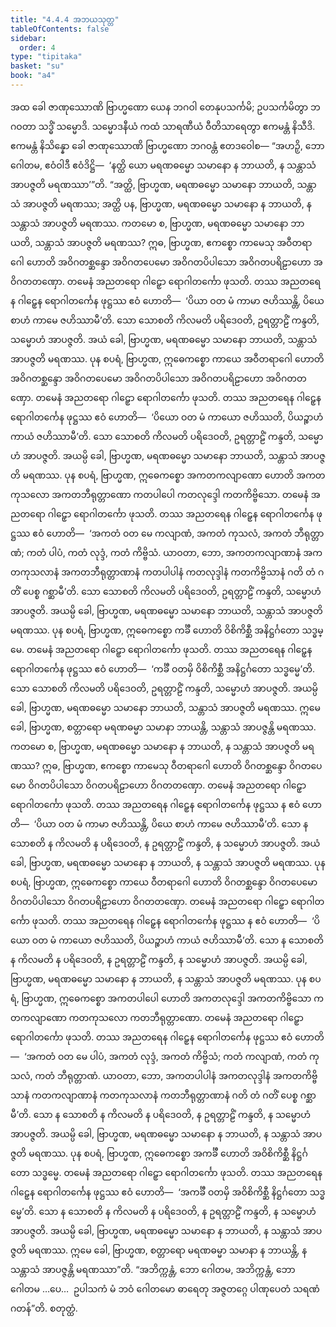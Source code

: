 ```yaml
---
title: "4.4.4 အဘယသုတ္တ"
tableOfContents: false
sidebar:
  order: 4
type: "tipitaka"
basket: "su"
book: "a4"
---
```



<DynamicBreadcrumb />

<Division number="184" book="a4" e="ch" v="15" p="493">

<Paragraph number="1117" book="a4">
အထ ခေါ ဇာဏုဿောဏိ ဗြာဟ္မဏော ယေန ဘဂဝါ တေနုပသင်္ကမိ; ဥပသင်္ကမိတွာ ဘဂဝတာ သဒ္ဓိံ သမ္မောဒိ. သမ္မောဒနီယံ ကထံ သာရဏီယံ ဝီတိသာရေတွာ ဧကမန္တံ နိသီဒိ. ဧကမန္တံ နိသိန္နော ခေါ ဇာဏုဿောဏိ ဗြာဟ္မဏော ဘဂဝန္တံ ဧတဒဝေါစ—
</Paragraph>

<Paragraph number="1118" book="a4">
“အဟဉှိ, ဘော ဂေါတမ, ဧဝံဝါဒီ ဧဝံဒိဋ္ဌိ—  ‘နတ္ထိ ယော မရဏဓမ္မော သမာနော န ဘာယတိ, န သန္တာသံ အာပဇ္ဇတိ မရဏဿာ’”တိ. “အတ္ထိ, ဗြာဟ္မဏ, မရဏဓမ္မော သမာနော ဘာယတိ, သန္တာသံ အာပဇ္ဇတိ မရဏဿ; အတ္ထိ ပန, ဗြာဟ္မဏ, မရဏဓမ္မော သမာနော န ဘာယတိ, န သန္တာသံ အာပဇ္ဇတိ မရဏဿ.
</Paragraph>

<Paragraph number="1119" book="a4">
ကတမော စ, ဗြာဟ္မဏ, မရဏဓမ္မော သမာနော ဘာယတိ, သန္တာသံ အာပဇ္ဇတိ မရဏဿ? ဣဓ, ဗြာဟ္မဏ, ဧကစ္စော ကာမေသု အဝီတရာဂေါ ဟောတိ အဝိဂတစ္ဆန္ဒော အဝိဂတပေမော အဝိဂတပိပါသော အဝိဂတပရိဠာဟော အဝိဂတတဏှော. တမေနံ အညတရော ဂါဠှော ရောဂါတင်္ကော ဖုသတိ. တဿ အညတရေန ဂါဠှေန ရောဂါတင်္ကေန ဖုဋ္ဌဿ ဧဝံ ဟောတိ—  ‘ပိယာ ဝတ မံ ကာမာ ဇဟိဿန္တိ, ပိယေ စာဟံ ကာမေ ဇဟိဿာမီ’တိ. သော သောစတိ ကိလမတိ ပရိဒေဝတိ, ဥရတ္တာဠိံ ကန္ဒတိ, သမ္မောဟံ အာပဇ္ဇတိ. အယံ ခေါ, ဗြာဟ္မဏ, မရဏဓမ္မော သမာနော ဘာယတိ, သန္တာသံ အာပဇ္ဇတိ မရဏဿ.
</Paragraph>

<Paragraph number="1120" book="a4">
ပုန စပရံ, ဗြာဟ္မဏ, ဣဓေကစ္စော ကာယေ အဝီတရာဂေါ ဟောတိ အဝိဂတစ္ဆန္ဒော အဝိဂတပေမော အဝိဂတပိပါသော အဝိဂတပရိဠာဟော အဝိဂတတဏှော. တမေနံ အညတရော ဂါဠှော ရောဂါတင်္ကော ဖုသတိ. တဿ အညတရေန ဂါဠှေန ရောဂါတင်္ကေန ဖုဋ္ဌဿ ဧဝံ ဟောတိ—  ‘ပိယော ဝတ မံ ကာယော ဇဟိဿတိ, ပိယဉ္စာဟံ ကာယံ ဇဟိဿာမီ’တိ. သော သောစတိ ကိလမတိ ပရိဒေဝတိ, ဥရတ္တာဠိံ ကန္ဒတိ, သမ္မောဟံ အာပဇ္ဇတိ. အယမ္ပိ ခေါ, ဗြာဟ္မဏ, မရဏဓမ္မော သမာနော ဘာယတိ, သန္တာသံ အာပဇ္ဇတိ မရဏဿ.
</Paragraph>

<Paragraph number="1121" book="a4">
ပုန စပရံ, ဗြာဟ္မဏ, ဣဓေကစ္စော အကတကလျာဏော ဟောတိ အကတကုသလော အကတဘီရုတ္တာဏော ကတပါပေါ ကတလုဒ္ဒေါ ကတကိဗ္ဗိသော. တမေနံ အညတရော ဂါဠှော ရောဂါတင်္ကော ဖုသတိ. တဿ အညတရေန ဂါဠှေန ရောဂါတင်္ကေန ဖုဋ္ဌဿ ဧဝံ ဟောတိ—  ‘အကတံ ဝတ မေ ကလျာဏံ, အကတံ ကုသလံ, အကတံ ဘီရုတ္တာဏံ; ကတံ ပါပံ, ကတံ လုဒ္ဒံ, ကတံ ကိဗ္ဗိသံ. ယာဝတာ, ဘော, အကတကလျာဏာနံ အကတကုသလာနံ အကတဘီရုတ္တာဏာနံ ကတပါပါနံ ကတလုဒ္ဒါနံ ကတကိဗ္ဗိသာနံ ဂတိ တံ ဂတိံ ပေစ္စ ဂစ္ဆာမီ’တိ. သော သောစတိ ကိလမတိ ပရိဒေဝတိ, ဥရတ္တာဠိံ ကန္ဒတိ, သမ္မောဟံ အာပဇ္ဇတိ. အယမ္ပိ ခေါ, ဗြာဟ္မဏ, မရဏဓမ္မော သမာနော ဘာယတိ, သန္တာသံ အာပဇ္ဇတိ မရဏဿ.
</Paragraph>

<Paragraph number="1122" book="a4">
ပုန စပရံ, ဗြာဟ္မဏ, ဣဓေကစ္စော ကင်္ခီ ဟောတိ ဝိစိကိစ္ဆီ အနိဋ္ဌင်္ဂတော သဒ္ဓမ္မေ. တမေနံ အညတရော ဂါဠှော ရောဂါတင်္ကော ဖုသတိ. တဿ အညတရေန ဂါဠှေန ရောဂါတင်္ကေန ဖုဋ္ဌဿ ဧဝံ ဟောတိ—  ‘ကင်္ခီ ဝတမှိ ဝိစိကိစ္ဆီ အနိဋ္ဌင်္ဂတော သဒ္ဓမ္မေ’တိ. သော သောစတိ ကိလမတိ ပရိဒေဝတိ, ဥရတ္တာဠိံ ကန္ဒတိ, သမ္မောဟံ အာပဇ္ဇတိ. အယမ္ပိ ခေါ, ဗြာဟ္မဏ, မရဏဓမ္မော သမာနော ဘာယတိ, သန္တာသံ အာပဇ္ဇတိ မရဏဿ. ဣမေ ခေါ, ဗြာဟ္မဏ, စတ္တာရော မရဏဓမ္မာ သမာနာ ဘာယန္တိ, သန္တာသံ အာပဇ္ဇန္တိ မရဏဿ.
</Paragraph>

<Paragraph number="1123" book="a4">
ကတမော စ, ဗြာဟ္မဏ, မရဏဓမ္မော သမာနော န ဘာယတိ, န သန္တာသံ အာပဇ္ဇတိ မရဏဿ? ဣဓ, ဗြာဟ္မဏ, ဧကစ္စော ကာမေသု ဝီတရာဂေါ ဟောတိ ဝိဂတစ္ဆန္ဒော ဝိဂတပေမော ဝိဂတပိပါသော ဝိဂတပရိဠာဟော ဝိဂတတဏှော. တမေနံ အညတရော ဂါဠှော ရောဂါတင်္ကော ဖုသတိ. တဿ အညတရေန ဂါဠှေန ရောဂါတင်္ကေန ဖုဋ္ဌဿ န ဧဝံ ဟောတိ—  ‘ပိယာ ဝတ မံ ကာမာ ဇဟိဿန္တိ, ပိယေ စာဟံ ကာမေ ဇဟိဿာမီ’တိ. သော န သောစတိ န ကိလမတိ န ပရိဒေဝတိ, န ဥရတ္တာဠိံ ကန္ဒတိ, န သမ္မောဟံ အာပဇ္ဇတိ. အယံ ခေါ, ဗြာဟ္မဏ, မရဏဓမ္မော သမာနော န ဘာယတိ, န သန္တာသံ အာပဇ္ဇတိ မရဏဿ.
</Paragraph>

<Paragraph number="1124" book="a4">
ပုန စပရံ, ဗြာဟ္မဏ, ဣဓေကစ္စော ကာယေ ဝီတရာဂေါ ဟောတိ ဝိဂတစ္ဆန္ဒော ဝိဂတပေမော ဝိဂတပိပါသော ဝိဂတပရိဠာဟော ဝိဂတတဏှော. တမေနံ အညတရော ဂါဠှော ရောဂါတင်္ကော ဖုသတိ. တဿ အညတရေန ဂါဠှေန ရောဂါတင်္ကေန ဖုဋ္ဌဿ န ဧဝံ ဟောတိ—  ‘ပိယော ဝတ မံ ကာယော ဇဟိဿတိ, ပိယဉ္စာဟံ ကာယံ ဇဟိဿာမီ’တိ. သော န သောစတိ န ကိလမတိ န ပရိဒေဝတိ, န ဥရတ္တာဠိံ ကန္ဒတိ, န သမ္မောဟံ အာပဇ္ဇတိ. အယမ္ပိ ခေါ, ဗြာဟ္မဏ, မရဏဓမ္မော သမာနော န ဘာယတိ, န သန္တာသံ အာပဇ္ဇတိ မရဏဿ.
</Paragraph>

<Paragraph number="1125" book="a4">
ပုန စပရံ, ဗြာဟ္မဏ, ဣဓေကစ္စော အကတပါပေါ ဟောတိ အကတလုဒ္ဒေါ အကတကိဗ္ဗိသော ကတကလျာဏော ကတကုသလော ကတဘီရုတ္တာဏော. တမေနံ အညတရော ဂါဠှော ရောဂါတင်္ကော ဖုသတိ. တဿ အညတရေန ဂါဠှေန ရောဂါတင်္ကေန ဖုဋ္ဌဿ ဧဝံ ဟောတိ—  ‘အကတံ ဝတ မေ ပါပံ, အကတံ လုဒ္ဒံ, အကတံ ကိဗ္ဗိသံ; ကတံ ကလျာဏံ, ကတံ ကုသလံ, ကတံ ဘီရုတ္တာဏံ. ယာဝတာ, ဘော, အကတပါပါနံ အကတလုဒ္ဒါနံ အကတကိဗ္ဗိသာနံ ကတကလျာဏာနံ ကတကုသလာနံ ကတဘီရုတ္တာဏာနံ ဂတိ တံ ဂတိံ ပေစ္စ ဂစ္ဆာမီ’တိ. သော န သောစတိ န ကိလမတိ န ပရိဒေဝတိ, န ဥရတ္တာဠိံ ကန္ဒတိ, န သမ္မောဟံ အာပဇ္ဇတိ. အယမ္ပိ ခေါ, ဗြာဟ္မဏ, မရဏဓမ္မော သမာနော န ဘာယတိ, န သန္တာသံ အာပဇ္ဇတိ မရဏဿ.
</Paragraph>

<Paragraph number="1126" book="a4">
ပုန စပရံ, ဗြာဟ္မဏ, ဣဓေကစ္စော အကင်္ခီ ဟောတိ အဝိစိကိစ္ဆီ နိဋ္ဌင်္ဂတော သဒ္ဓမ္မေ. တမေနံ အညတရော ဂါဠှော ရောဂါတင်္ကော ဖုသတိ. တဿ အညတရေန ဂါဠှေန ရောဂါတင်္ကေန ဖုဋ္ဌဿ ဧဝံ ဟောတိ—  ‘အကင်္ခီ ဝတမှိ အဝိစိကိစ္ဆီ နိဋ္ဌင်္ဂတော သဒ္ဓမ္မေ’တိ. သော န သောစတိ န ကိလမတိ န ပရိဒေဝတိ, န ဥရတ္တာဠိံ ကန္ဒတိ, န သမ္မောဟံ အာပဇ္ဇတိ. အယမ္ပိ ခေါ, ဗြာဟ္မဏ, မရဏဓမ္မော သမာနော န ဘာယတိ, န သန္တာသံ အာပဇ္ဇတိ မရဏဿ. ဣမေ ခေါ, ဗြာဟ္မဏ, စတ္တာရော မရဏဓမ္မာ သမာနာ န ဘာယန္တိ, န သန္တာသံ အာပဇ္ဇန္တိ မရဏဿာ”တိ.
</Paragraph>

<Paragraph number="1127" book="a4">
“အဘိက္ကန္တံ, ဘော ဂေါတမ, အဘိက္ကန္တံ, ဘော ဂေါတမ …ပေ…  ဥပါသကံ မံ ဘဝံ ဂေါတမော ဓာရေတု အဇ္ဇတဂ္ဂေ ပါဏုပေတံ သရဏံ ဂတန်”တိ.

</Paragraph>
</Division>

<Paragraph number="1128" type="center" book="a4">
စတုတ္ထံ.
</Paragraph>